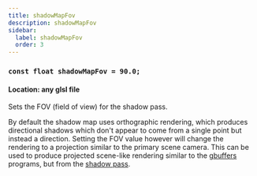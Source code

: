 ```yaml
---
title: shadowMapFov
description: shadowMapFov
sidebar:
  label: shadowMapFov
  order: 3
---
```


### `const float shadowMapFov = 90.0;`

#### Location: any glsl file

Sets the FOV (field of view) for the shadow pass.

By default the shadow map uses orthographic rendering, which produces directional shadows which don't appear to come from a single point but instead a direction. Setting the FOV value however will change the rendering to a projection similar to the primary scene camera. This can be used to produce projected scene-like rendering similar to the [gbuffers](/reference/programs/gbuffers) programs, but from the [shadow pass](/reference/programs/shadow).